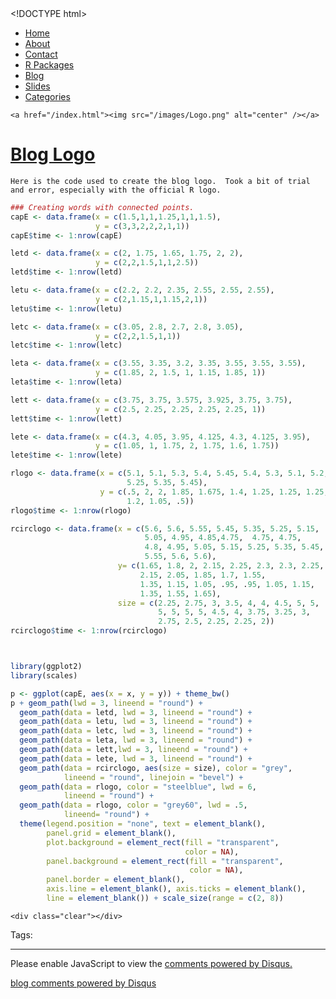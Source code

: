 <!DOCTYPE html>
<html>
  <head>
    <meta charset="utf-8">
    <title>Blog Logo</title>
    <meta name="author" content="Brandon LeBeau" />
   <link rel="alternate" type="application/rss+xml" title="Educate-R" href="http://educate-r.org/feed.xml">
    <link rel="stylesheet" type="text/css" href="/stylesheets/newstyle.css">
    <link rel="stylesheet" href="/stylesheets/xcodeDkGrey.css">
    <script type='text/javascript' src="/stylesheets/highlight.pack.js"></script>
<script type="text/javascript">

    var _gaq = _gaq || [];
    _gaq.push(['_setAccount', 'UA-43425299-1']);
    _gaq.push(['_trackPageview']);

    (function() {
      var ga = document.createElement('script'); ga.type = 'text/javascript'; ga.async = true;
      ga.src = ('https:' == document.location.protocol ? 'https://ssl' : 'http://www') + '.google-analytics.com/ga.js';
      var s = document.getElementsByTagName('script')[0]; s.parentNode.insertBefore(ga, s);
    })();
 </script>

   </head>

  <body>
    <script>hljs.initHighlightingOnLoad();</script>

 <div id="navigation">
  <ul>
  <li><a href="/index.html">Home</a></li>
  <li><a href="/about.html">About</a></li>
  <li><a href="/contact.html">Contact</a></li>
  <li><a href="/projects.html">R Packages</a></li>
  <li><a href="/blog.html">Blog</a></li>
  <li><a href="/slides.html">Slides</a></li>
  <li><a href="/tags.html">Categories</a></li>
  </ul>
  </div>
  <div id="headerimg">
    <a href="/index.html"><img src="/images/Logo.png" alt="center" /></a>
  </div>
  <div class="content">
  <div class="blog">
   <!-- <h2>Blog Logo</h2> -->
     <div class="full">
  <h1 class="entry-title">
    <a href="/Rmd/2013-05-03-BlogLogo.Rmd" title="Blog Logo" rel="bookmark">Blog Logo</a>
  </h1>
  <div class="entry-content full-content">
    Here is the code used to create the blog logo.  Took a bit of trial and error, especially with the official R logo.

```r
### Creating words with connected points.
capE <- data.frame(x = c(1.5,1,1,1.25,1,1,1.5), 
                   y = c(3,3,2,2,2,1,1))
capE$time <- 1:nrow(capE)

letd <- data.frame(x = c(2, 1.75, 1.65, 1.75, 2, 2), 
                   y = c(2,2,1.5,1,1,2.5))
letd$time <- 1:nrow(letd)

letu <- data.frame(x = c(2.2, 2.2, 2.35, 2.55, 2.55, 2.55), 
                   y = c(2,1.15,1,1.15,2,1))
letu$time <- 1:nrow(letu)

letc <- data.frame(x = c(3.05, 2.8, 2.7, 2.8, 3.05), 
                   y = c(2,2,1.5,1,1))
letc$time <- 1:nrow(letc)

leta <- data.frame(x = c(3.55, 3.35, 3.2, 3.35, 3.55, 3.55, 3.55), 
                   y = c(1.85, 2, 1.5, 1, 1.15, 1.85, 1))
leta$time <- 1:nrow(leta)

lett <- data.frame(x = c(3.75, 3.75, 3.575, 3.925, 3.75, 3.75), 
                   y = c(2.5, 2.25, 2.25, 2.25, 2.25, 1))
lett$time <- 1:nrow(lett)

lete <- data.frame(x = c(4.3, 4.05, 3.95, 4.125, 4.3, 4.125, 3.95), 
                   y = c(1.05, 1, 1.75, 2, 1.75, 1.6, 1.75))
lete$time <- 1:nrow(lete)

rlogo <- data.frame(x = c(5.1, 5.1, 5.3, 5.4, 5.45, 5.4, 5.3, 5.1, 5.2,
                          5.25, 5.35, 5.45),
                    y = c(.5, 2, 2, 1.85, 1.675, 1.4, 1.25, 1.25, 1.25,
                          1.2, 1.05, .5))
rlogo$time <- 1:nrow(rlogo)

rcirclogo <- data.frame(x = c(5.6, 5.6, 5.55, 5.45, 5.35, 5.25, 5.15,
                              5.05, 4.95, 4.85,4.75,  4.75, 4.75,
                              4.8, 4.95, 5.05, 5.15, 5.25, 5.35, 5.45,
                              5.55, 5.6, 5.6),
                        y= c(1.65, 1.8, 2, 2.15, 2.25, 2.3, 2.3, 2.25,
                             2.15, 2.05, 1.85, 1.7, 1.55, 
                             1.35, 1.15, 1.05, .95, .95, 1.05, 1.15,
                             1.35, 1.55, 1.65),
                        size = c(2.25, 2.75, 3, 3.5, 4, 4, 4.5, 5, 5,
                                 5, 5, 5, 5, 4.5, 4, 3.75, 3.25, 3,
                                 2.75, 2.5, 2.25, 2.25, 2))
rcirclogo$time <- 1:nrow(rcirclogo)



library(ggplot2)
library(scales)

p <- ggplot(capE, aes(x = x, y = y)) + theme_bw()
p + geom_path(lwd = 3, lineend = "round") + 
  geom_path(data = letd, lwd = 3, lineend = "round") + 
  geom_path(data = letu, lwd = 3, lineend = "round") + 
  geom_path(data = letc, lwd = 3, lineend = "round") + 
  geom_path(data = leta, lwd = 3, lineend = "round") + 
  geom_path(data = lett,lwd = 3, lineend = "round") + 
  geom_path(data = lete, lwd = 3, lineend = "round") +
  geom_path(data = rcirclogo, aes(size = size), color = "grey", 
            lineend = "round", linejoin = "bevel") + 
  geom_path(data = rlogo, color = "steelblue", lwd = 6, 
            lineend = "round") + 
  geom_path(data = rlogo, color = "grey60", lwd = .5, 
            lineend= "round") +
  theme(legend.position = "none", text = element_blank(), 
        panel.grid = element_blank(),
        plot.background = element_rect(fill = "transparent", 
                                       color = NA),
        panel.background = element_rect(fill = "transparent", 
                                        color = NA),
        panel.border = element_blank(),
        axis.line = element_blank(), axis.ticks = element_blank(),
        line = element_blank()) + scale_size(range = c(2, 8))
```


    <div class="clear"></div>
  </div>
  <p class="alt-font tight">
    Tags:&nbsp;
    
  </p>
  <p class="by-line">
    <span class="date full-date">
      <abbr class="published" title=""></abbr>
    </span>
  </p>
  <div class="clear"></div>
</div>
<div class="rule">
  <hr/>
</div>

<div id="disqus_thread"></div>
<script type="text/javascript">
  var disqus_shortname = 'rjourney';

  var disqus_url = "http://lebebr01.github.com/Rmd/2013-05-03-BlogLogo.Rmd";

  (function() {
      var dsq = document.createElement('script'); dsq.type = 'text/javascript'; dsq.async = true;
      dsq.src = 'http://' + disqus_shortname + '.disqus.com/embed.js';
      (document.getElementsByTagName('head')[0] || document.getElementsByTagName('body')[0]).appendChild(dsq);
  })();
</script>
<noscript>Please enable JavaScript to view the <a href="http://disqus.com/?ref_noscript">comments powered by Disqus.</a></noscript>
<a href="http://disqus.com" class="dsq-brlink">blog comments powered by <span class="logo-disqus">Disqus</span></a>




  </div>
  </div>  
    </body>
</html>

